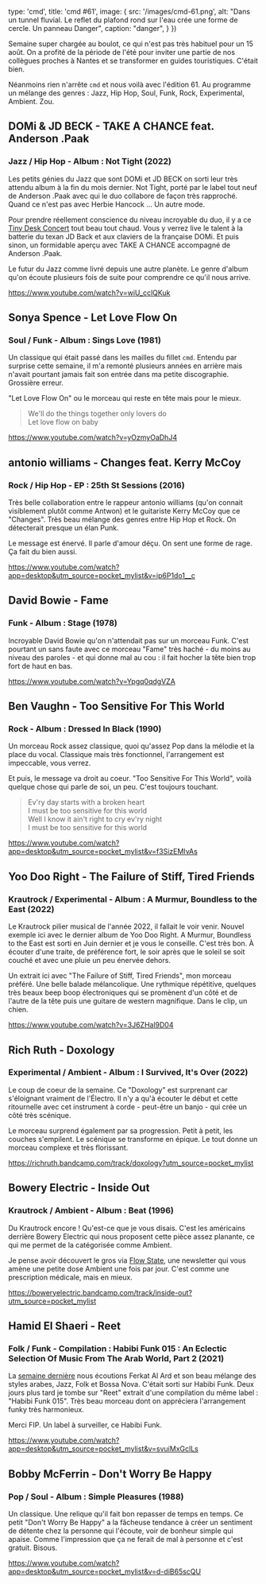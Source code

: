 
  type: 'cmd',
  title: 'cmd #61',
  image: {
    src: '/images/cmd-61.png',
    alt: "Dans un tunnel fluvial. Le reflet du plafond rond sur l'eau crée une forme de cercle. Un panneau Danger",
    caption: "danger",
  }
})

Semaine super chargée au boulot, ce qui n'est pas très habituel pour un 15
août. On a profité de la période de l'été pour inviter une partie de nos
collègues proches à Nantes et se transformer en guides touristiques. C'était
bien.

Néanmoins rien n'arrête `cmd` et nous voilà avec l'édition 61. Au programme un
mélange des genres : Jazz, Hip Hop, Soul, Funk, Rock, Experimental, Ambient.
Zou.



## DOMi & JD BECK - TAKE A CHANCE feat. Anderson .Paak

### Jazz / Hip Hop - Album : Not Tight (2022)

Les petits génies du Jazz que sont DOMi et JD BECK on sorti leur très attendu
album à la fin du mois dernier. Not Tight, porté par le label tout neuf de
Anderson .Paak avec qui le duo collabore de façon très rapproché. Quand ce
n'est pas avec Herbie Hancock ... Un autre mode.

Pour prendre réellement conscience du niveau incroyable du duo, il y a ce [Tiny
Desk Concert](https://www.youtube.com/watch?v=ANPbOxaRIO0) tout beau tout
chaud. Vous y verrez live le talent à la batterie du texan JD Back et aux
claviers de la française DOMi. Et puis sinon, un formidable aperçu avec TAKE A
CHANCE accompagné de Anderson .Paak.

Le futur du Jazz comme livré depuis une autre planète. Le genre d'album qu'on
écoute plusieurs fois de suite pour comprendre ce qu'il nous arrive.

https://www.youtube.com/watch?v=wiU_cclQKuk


## Sonya Spence - Let Love Flow On

### Soul / Funk - Album : Sings Love (1981)

Un classique qui était passé dans les mailles du fillet `cmd`. Entendu par
surprise cette semaine, il m'a remonté plusieurs années en arrière mais n'avait
pourtant jamais fait son entrée dans ma petite discographie. Grossière erreur.

"Let Love Flow On" ou le morceau qui reste en tête mais pour le mieux.

> We'll do the things together only lovers do<br />
> Let love flow on baby<br />

https://www.youtube.com/watch?v=yOzmyOaDhJ4



## antonio williams - Changes feat. Kerry McCoy

### Rock / Hip Hop - EP :  25th St Sessions (2016)

Très belle collaboration entre le rappeur antonio williams (qu'on connait
visiblement plutôt comme Antwon) et le guitariste Kerry McCoy que ce "Changes".
Très beau mélange des genres entre Hip Hop et Rock. On détecterait presque un
élan Punk.

Le message est énervé. Il parle d'amour déçu. On sent une forme de rage. Ça
fait du bien aussi.

https://www.youtube.com/watch?app=desktop&utm_source=pocket_mylist&v=ip6P1do1__c



## David Bowie - Fame

### Funk - Album : Stage (1978)

Incroyable David Bowie qu'on n'attendait pas sur un morceau Funk. C'est
pourtant un sans faute avec ce morceau "Fame" très haché - du moins au niveau
des paroles - et qui donne mal au cou : il fait hocher la tête bien trop fort
de haut en bas.

https://www.youtube.com/watch?v=Ypgq0qdgVZA



## Ben Vaughn - Too Sensitive For This World

### Rock - Album : Dressed In Black (1990)

Un morceau Rock assez classique, quoi qu'assez Pop dans la mélodie et la place
du vocal. Classique mais très fonctionnel, l'arrangement est impeccable, vous
verrez.

Et puis, le message va droit au coeur. "Too Sensitive For This World", voilà
quelque chose qui parle de soi, un peu. C'est toujours touchant.

> Ev'ry day starts with a broken heart<br />
> I must be too sensitive for this world<br />
> Well I know it ain't right to cry ev'ry night<br />
> I must be too sensitive for this world

https://www.youtube.com/watch?app=desktop&utm_source=pocket_mylist&v=f3SizEMIvAs




## Yoo Doo Right - The Failure of Stiff, Tired Friends

### Krautrock / Experimental - Album : A Murmur, Boundless to the East (2022)

Le Krautrock pilier musical de l'année 2022, il fallait le voir venir. Nouvel
exemple ici avec le dernier album de Yoo Doo Right. A Murmur, Boundless to the
East est sorti en Juin dernier et je vous le conseille. C'est très bon. À
écouter d'une traite, de préférence fort, le soir après que le soleil se soit
couché et avec une pluie un peu énervée dehors.

Un extrait ici avec "The Failure of Stiff, Tired Friends", mon morceau préféré.
Une belle balade mélancolique. Une rythmique répétitive, quelques très beaux
beep boop électroniques qui se promènent d'un côté et de l'autre de la tête puis
une guitare de western magnifique. Dans le clip, un chien.

https://www.youtube.com/watch?v=3J6ZHal9D04



## Rich Ruth - Doxology

### Experimental / Ambient - Album : I Survived, It's Over (2022)

Le coup de coeur de la semaine. Ce "Doxology" est surprenant car s'éloignant
vraiment de l'Électro. Il n'y a qu'à écouter le début et cette ritournelle
avec cet instrument à corde - peut-être un banjo - qui crée un côté très
scénique.

Le morceau surprend également par sa progression. Petit à petit, les couches
s'empilent. Le scénique se transforme en épique. Le tout donne un morceau
complexe et très florissant.

https://richruth.bandcamp.com/track/doxology?utm_source=pocket_mylist



## Bowery Electric - Inside Out

### Krautrock / Ambient - Album : Beat (1996)

Du Krautrock encore ! Qu'est-ce que je vous disais. C'est les américains
derrière Bowery Electric qui nous proposent cette pièce assez planante, ce qui
me permet de la catégorisée comme Ambient.

Je pense avoir découvert le gros via [Flow State](https://www.flowstate.fm/),
une newsletter qui vous amène une petite dose Ambient une fois par jour. C'est
comme une prescription médicale, mais en mieux.

https://boweryelectric.bandcamp.com/track/inside-out?utm_source=pocket_mylist



## Hamid El Shaeri - Reet

### Folk / Funk - Compilation : Habibi Funk 015 : An Eclectic Selection Of Music From The Arab World, Part 2 (2021)

La [semaine dernière](https://cmd.wuips.com/post/2022-08-12-cmd-60) nous
écoutions Ferkat Al Ard et son beau mélange des styles arabes, Jazz, Folk et
Bossa Nova. C'était sorti sur Habibi Funk. Deux jours plus tard je tombe sur
"Reet" extrait d'une compilation du même label : "Habibi Funk 015". Très beau
morceau dont on appréciera l'arrangement funky très harmonieux.

Merci FIP. Un label à surveiller, ce Habibi Funk.

https://www.youtube.com/watch?app=desktop&utm_source=pocket_mylist&v=svuiMxGclLs





## Bobby McFerrin - Don't Worry Be Happy

### Pop / Soul - Album : Simple Pleasures (1988)

Un classique. Une relique qu'il fait bon repasser de temps en temps. Ce petit
"Don't Worry Be Happy" a la fâcheuse tendance à créer un sentiment de détente
chez la personne qui l'écoute, voir de bonheur simple qui apaise. Comme
l'impression que ça ne ferait de mal à personne et c'est gratuit. Bisous.

https://www.youtube.com/watch?app=desktop&utm_source=pocket_mylist&v=d-diB65scQU




